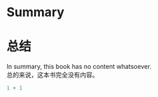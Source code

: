 # Summary  
# 总结  

In summary, this book has no content whatsoever.  
总的来说，这本书完全没有内容。

```r
1 + 1
```
